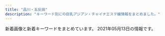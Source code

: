 ```yaml
---
title: "品川・五反田"
description: "キーワード別にの巨乳アジアン・チャイナエステ嬢情報をまとめました。"
---
```


新着画像と新着キーワードをまとめています。
2021年05月13日の情報です。

<DmmAffiliateIns />
<KeywordTable
  shops={
    [
    {
        "url": "http://es-mirei.com/",
        "name": "\u7f8e\u4f36",
        "station": "JR\u4e94\u53cd\u7530\u99c5\u897f\u53e3",
        "keywords": {
            "87": 4,
            "85": 2,
            "E": 8,
            "86": 2,
            "88": 2
        },
        "img_links": [
            "http://es-mirei.com/staffPhoto/s20170728165256.jpg",
            "http://es-mirei.com/staffPhoto/s20170908125528.jpg",
            "http://es-mirei.com/images/noImg.jpg",
            "http://es-mirei.com/staffPhoto/b20180209180323.jpg",
            "http://es-mirei.com/images/s3Slider1Images/02.jpg",
            "http://es-mirei.com/images/store/04.jpg",
            "http://es-mirei.com/staffPhoto/b20170908125528.jpg",
            "http://es-mirei.com/staffPhoto/s20170911152114.jpg",
            "http://es-mirei.com/images/returnStaffBtn.png",
            "http://es-mirei.com/staffPhoto/s20170728165536.jpg",
            "http://es-mirei.com/staffPhoto/b20170728165302.jpg",
            "http://es-mirei.com/staffPhoto/b20170911152114.jpg",
            "http://es-mirei.com/images/store/05.jpg",
            "http://es-mirei.com/images/store/06.jpg",
            "http://es-mirei.com/staffPhoto/b20170911152129.jpg",
            "http://es-mirei.com/images/store/01.jpg",
            "http://es-mirei.com/images/s3Slider1Images/03.jpg",
            "http://es-mirei.com/staffPhoto/s20180209180323.jpg",
            "http://es-mirei.com/images/store/03.jpg",
            "http://es-mirei.com/staffPhoto/s20180613122502.jpg",
            "http://es-mirei.com/images/s3Slider1Images/01.jpg",
            "http://es-mirei.com/staffPhoto/s20170728165302.jpg",
            "http://es-mirei.com/staffPhoto/b20170728165256.jpg",
            "http://es-mirei.com/staffPhoto/b20170728165536.jpg",
            "http://es-mirei.com/staffPhoto/s20170911152129.jpg",
            "http://es-mirei.com/images/store/02.jpg",
            "http://es-mirei.com/staffPhoto/b20180613122502.jpg"
        ]
    },
    {
        "station": "JR\u4e94\u53cd\u7530\u99c5\u897f\u53e3",
        "img_links": [
            "http://gotanda.pepper.jp/m173.jpg",
            "http://gotanda.pepper.jp/1-01.png",
            "http://gotanda.pepper.jp/m048.png",
            "http://gotanda.pepper.jp/20151109231038834554.jpg",
            "http://gotanda.pepper.jp/m049.png",
            "http://gotanda.pepper.jp/gotanda001.jpg",
            "http://gotanda.pepper.jp/m02272.jpg"
        ],
        "name": "\u4e94\u53cd\u7530\u30e1\u30c7\u30a3\u30ab\u30eb\u30a8\u30f3",
        "keywords": {},
        "url": "http://gotanda.pepper.jp/"
    },
    {
        "name": "\u30e9\u30ad\u30e5\u30a2",
        "station": "\u6238\u8d8a\u9280\u5ea7\u99c5",
        "url": "http://lacure.link/",
        "img_links": [
            "http://lacure.link/images/r1.jpg",
            "http://lacure.link/images/news.png",
            "http://lacure.link/images/r5.jpg",
            "http://lacure.link/images/r6.jpg",
            "http://lacure.link/images/yuki.jpg",
            "http://lacure.link/images/g1.jpg",
            "http://lacure.link/images/s_staff.png",
            "http://lacure.link/images/g0.jpg",
            "http://lacure.link/images/kol.jpg",
            "http://lacure.link/images/r3.jpg",
            "http://lacure.link/images/sayuri.jpg",
            "http://lacure.link/images/top2.jpg",
            "http://lacure.link/images/zi.png",
            "http://lacure.link/images/s1.jpg",
            "http://lacure.link/images/g6.jpg",
            "http://lacure.link/images/g5.jpg",
            "http://lacure.link/images/g3.jpg",
            "http://lacure.link/images/g2.jpg",
            "http://lacure.link/images/asali.jpg",
            "http://lacure.link/images/r4.jpg",
            "http://lacure.link/images/gb01.png",
            "http://lacure.link/images/left3.png",
            "http://lacure.link/images/r2.jpg",
            "http://lacure.link/images/kiki.jpg",
            "http://lacure.link/images/face.png"
        ],
        "keywords": {}
    },
    {
        "station": "JR\u4e94\u53cd\u7530\u99c5\u6771\u53e3",
        "url": "http://www.kenkou-house.info/",
        "name": "\u3072\u307e\u308f\u308a",
        "keywords": {
            "C": 8
        },
        "img_links": [
            "http://www.kenkou-house.info/img/s61.jpg",
            "http://www.kenkou-house.info/img/s1.jpg",
            "http://www.kenkou-house.info/img/head.png",
            "http://www.kenkou-house.info/img/m1.png",
            "http://www.kenkou-house.info/img/m8.png",
            "http://www.kenkou-house.info/img/s91.jpg",
            "http://www.kenkou-house.info/img/m6.png",
            "http://www.kenkou-house.info/img/s22.jpg",
            "http://www.kenkou-house.info/img/Himawari_468_60.png",
            "http://www.kenkou-house.info/img/s16.jpg",
            "http://www.kenkou-house.info/img/s21.jpg",
            "http://www.kenkou-house.info/img/s7.jpg",
            "http://www.kenkou-house.info/img/s11.jpg",
            "http://www.kenkou-house.info/img/s15.jpg",
            "http://www.kenkou-house.info/img/s14.jpg",
            "http://www.kenkou-house.info/img/bottmo-left.png",
            "http://www.kenkou-house.info/img/Himawari_88_31.png",
            "http://www.kenkou-house.info/img/m2.png",
            "http://www.kenkou-house.info/img/s20.jpg",
            "http://www.kenkou-house.info/img/play.png",
            "http://www.kenkou-house.info/img/m7.png",
            "http://www.kenkou-house.info/img/m5.png",
            "http://www.kenkou-house.info/img/s33.jpg",
            "http://www.kenkou-house.info/img/Himawari_160_45.png",
            "http://www.kenkou-house.info/img/door.png",
            "http://www.kenkou-house.info/img/m4.png",
            "http://www.kenkou-house.info/img/s17.jpg",
            "http://www.kenkou-house.info/img/s.png",
            "http://www.kenkou-house.info/img/m3.png",
            "http://www.kenkou-house.info/img/body-.png",
            "http://www.kenkou-house.info/img/s13.jpg",
            "http://www.kenkou-house.info/img/s12.jpg",
            "http://www.kenkou-house.info/img/s4.jpg",
            "http://www.kenkou-house.info/img/bottmo-ritght.png",
            "http://www.kenkou-house.info/img/Himawari_200_40.png"
        ]
    },
    {
        "img_links": [
            "http://www.relax-fuyou.info/img/st161.jpg",
            "http://www.relax-fuyou.info/i/img/st11.jpg",
            "http://www.relax-fuyou.info/i/img/st201.jpg",
            "http://www.relax-fuyou.info/img/st110.jpg",
            "http://www.relax-fuyou.info/img/st150.jpg",
            "http://www.relax-fuyou.info/img/sta1.jpg",
            "http://www.relax-fuyou.info/i/img/st160.jpg",
            "http://www.relax-fuyou.info/img/sta8.jpg",
            "http://www.relax-fuyou.info/img/sta19.jpg",
            "http://www.relax-fuyou.info/img/r9.jpg",
            "http://www.relax-fuyou.info/img/st72.jpg",
            "http://www.relax-fuyou.info/img/sta18.jpg",
            "http://www.relax-fuyou.info/img/st8.jpg",
            "http://www.relax-fuyou.info/img/sta15.jpg",
            "http://www.relax-fuyou.info/img/sta5.jpg",
            "http://www.relax-fuyou.info/i/img/st140.jpg",
            "http://www.relax-fuyou.info/i/img/st181.jpg",
            "http://www.relax-fuyou.info/i/img/r2.jpg",
            "http://www.relax-fuyou.info/img/st201.jpg",
            "http://www.relax-fuyou.info/i/img/top.jpg",
            "http://www.relax-fuyou.info/i/img/r3.jpg",
            "http://www.relax-fuyou.info/i/img/st5.jpg",
            "http://www.relax-fuyou.info/i/img/sta20.jpg",
            "http://www.relax-fuyou.info/img/st160.jpg",
            "http://www.relax-fuyou.info/img/st171.jpg",
            "http://www.relax-fuyou.info/img/st7.jpg",
            "http://www.relax-fuyou.info/i/img/st17.jpg",
            "http://www.relax-fuyou.info/img/st181.jpg",
            "http://www.relax-fuyou.info/img/st140.jpg",
            "http://www.relax-fuyou.info/i/img/st110.jpg",
            "http://www.relax-fuyou.info/img/st42.jpg",
            "http://www.relax-fuyou.info/img/st10.jpg",
            "http://www.relax-fuyou.info/i/img/st8.jpg",
            "http://www.relax-fuyou.info/i/img/st191.jpg",
            "http://www.relax-fuyou.info/img/st17.jpg",
            "http://www.relax-fuyou.info/img/st41.jpg",
            "http://www.relax-fuyou.info/img/st5.jpg",
            "http://www.relax-fuyou.info/img/sta16.jpg",
            "http://www.relax-fuyou.info/i/img/st10.jpg",
            "http://www.relax-fuyou.info/img/st11.jpg",
            "http://www.relax-fuyou.info/img/st71.jpg",
            "http://www.relax-fuyou.info/img/top.jpg",
            "http://www.relax-fuyou.info/img/st191.jpg",
            "http://www.relax-fuyou.info/img/st1.jpg",
            "http://www.relax-fuyou.info/img/st141.jpg",
            "http://www.relax-fuyou.info/i/img/st42.jpg",
            "http://www.relax-fuyou.info/i/img/r1.jpg",
            "http://www.relax-fuyou.info/img/sta17.jpg",
            "http://www.relax-fuyou.info/i/img/st9.jpg",
            "http://www.relax-fuyou.info/img/sta20.jpg"
        ],
        "name": "\u8299\u84c9\uff5e\u30d5\u30e8\u30a6\uff5e",
        "keywords": {
            "90": 2,
            "86": 2,
            "84": 5,
            "87": 2,
            "88": 3,
            "E": 5,
            "D": 5,
            "C": 3,
            "G": 1
        },
        "url": "http://www.relax-fuyou.info/",
        "station": "JR\u4e94\u53cd\u7530\u99c5\u6771\u53e3"
    },
    {
        "keywords": {},
        "img_links": [
            "http://hi-msg.com/tonpoh/images/p-12.jpg",
            "http://hi-msg.com/tonpoh/images/p-6-1.jpg",
            "http://hi-msg.com/tonpoh/images/ll.png",
            "http://hi-msg.com/tonpoh/images/botton.png",
            "http://hi-msg.com/tonpoh/images/no.png",
            "http://hi-msg.com/tonpoh/images/s4.jpg",
            "http://hi-msg.com/tonpoh/images/p-0.jpg",
            "http://hi-msg.com/tonpoh/images/fla-3.png",
            "http://hi-msg.com/tonpoh/images/p-7-1.jpg",
            "http://hi-msg.com/tonpoh/images/s1.png",
            "http://hi-msg.com/tonpoh/images/line.png",
            "http://hi-msg.com/tonpoh/images/p-10-1.jpg",
            "http://hi-msg.com/tonpoh/images/p-8-1.jpg",
            "http://hi-msg.com/tonpoh/images/p-7.jpg",
            "http://hi-msg.com/tonpoh/images/p-9.jpg",
            "http://hi-msg.com/tonpoh/images/p-12-1.jpg",
            "http://hi-msg.com/tonpoh/images/fla-1.png",
            "http://hi-msg.com/tonpoh/images/fla.png",
            "http://hi-msg.com/tonpoh/images/p-2.jpg",
            "http://hi-msg.com/tonpoh/images/p-6.jpg",
            "http://hi-msg.com/tonpoh/images/p-11.jpg",
            "http://hi-msg.com/tonpoh/images/p-5.jpg",
            "http://hi-msg.com/tonpoh/images/tit-staff.png",
            "http://hi-msg.com/tonpoh/images/p-13-1.jpg",
            "http://hi-msg.com/tonpoh/images/p-14.jpg",
            "http://hi-msg.com/tonpoh/images/s9.png",
            "http://hi-msg.com/tonpoh/images/p-8.jpg",
            "http://hi-msg.com/tonpoh/images/p-10.jpg",
            "http://hi-msg.com/tonpoh/images/l.png",
            "http://hi-msg.com/tonpoh/images/p-9-1.jpg",
            "http://hi-msg.com/tonpoh/images/s5.png",
            "http://hi-msg.com/tonpoh/images/p-1.jpg",
            "http://hi-msg.com/tonpoh/images/p-11-1.jpg",
            "http://hi-msg.com/tonpoh/images/p-14-1.jpg",
            "http://hi-msg.com/tonpoh/images/p-4.jpg",
            "http://hi-msg.com/tonpoh/images/s6.png",
            "http://hi-msg.com/tonpoh/images/s8.png",
            "http://hi-msg.com/tonpoh/images/p-13.jpg",
            "http://hi-msg.com/tonpoh/images/tit-sys.png"
        ],
        "station": "JR\u4e94\u53cd\u7530\u99c5\u897f\u53e3",
        "url": "http://hi-msg.com/tonpoh/",
        "name": "\u30c8\u30f3\u30dd\u30fc"
    },
    {
        "keywords": {},
        "img_links": [
            "http://hanagoromo.work/b2.jpg",
            "http://hanagoromo.work/112.jpg",
            "http://hanagoromo.work/yumi.jpg",
            "http://hanagoromo.work/tina.jpg",
            "http://hanagoromo.work/s1.png",
            "http://hanagoromo.work/mens-esthe1.png",
            "http://hanagoromo.work/nana1.jpg",
            "http://hanagoromo.work/nana.jpg",
            "http://hanagoromo.work/yuna2.jpg",
            "http://hanagoromo.work/2.jpg",
            "http://hanagoromo.work/3.jpg",
            "http://hanagoromo.work/b3.jpg",
            "http://hanagoromo.work/yuki.jpg",
            "http://hanagoromo.work/interior_t.jpg",
            "http://hanagoromo.work/mio2.jpg",
            "http://hanagoromo.work/rina1.jpeg",
            "http://hanagoromo.work/miyuki.jpg",
            "http://hanagoromo.work/sayaka.jpg",
            "http://hanagoromo.work/ta.png",
            "http://hanagoromo.work/head.jpg",
            "http://hanagoromo.work/miyuki1.jpg",
            "http://hanagoromo.work/rina2.jpeg",
            "http://hanagoromo.work/ai3.jpg",
            "http://hanagoromo.work/hitomi2.jpg",
            "http://hanagoromo.work/nana2.jpg",
            "http://hanagoromo.work/b1.jpg",
            "http://hanagoromo.work/yuyu.jpg",
            "http://hanagoromo.work/main_top.jpg",
            "http://hanagoromo.work/sys.jpg",
            "http://hanagoromo.work/eri.jpg",
            "http://hanagoromo.work/staff_t.jpg",
            "http://hanagoromo.work/tina2.jpg",
            "http://hanagoromo.work/rie1.jpg",
            "http://hanagoromo.work/4.jpg",
            "http://hanagoromo.work/ai2.jpg",
            "http://hanagoromo.work/hitomi.jpg",
            "http://hanagoromo.work/1.jpg",
            "http://hanagoromo.work/int2.jpg",
            "http://hanagoromo.work/mio.jpg",
            "http://hanagoromo.work/hitomi1.jpg",
            "http://hanagoromo.work/interior1.jpg",
            "http://hanagoromo.work/6.jpg",
            "http://hanagoromo.work/yuna1.jpg",
            "http://hanagoromo.work/mio1.jpg",
            "http://hanagoromo.work/yumi1.jpg",
            "http://hanagoromo.work/miko.jpg"
        ],
        "url": "http://hanagoromo.work/",
        "name": "\u82b1\u8863",
        "station": "JR\u4e94\u53cd\u7530\u99c5"
    },
    {
        "station": "JR\u54c1\u5ddd\u99c5\u9ad8\u8f2a\u53e3",
        "img_links": [
            "http://www.kouroku-este.com/img/staff/bbb/bbb1.jpg",
            "http://www.kouroku-este.com/img/staff/fff/s-fff2.jpg",
            "http://www.kouroku-este.com/img/staff/ccc/ccc2.jpg",
            "http://www.kouroku-este.com/img/staff/aaa/aaa1.jpg",
            "http://www.kouroku-este.com/img/staff/ccc/ccc1.jpg",
            "http://www.kouroku-este.com/img/staff/ggg/ggg1.jpg",
            "http://www.kouroku-este.com/img/menu/info_r.jpg",
            "http://www.kouroku-este.com/img/system/service01.jpg",
            "http://www.kouroku-este.com/img/staff/eee/s-eee2.jpg",
            "http://www.kouroku-este.com/img/staff/aaa/aaa2.jpg",
            "http://www.kouroku-este.com/img/top/listmark1.png",
            "http://www.kouroku-este.com/img/staff/fff/s-fff1.jpg",
            "http://www.kouroku-este.com/img/system/service02.jpg",
            "http://www.kouroku-este.com/img/staff/eee/s-eee1.jpg"
        ],
        "url": "http://www.kouroku-este.com/",
        "name": "\u5eb7\u7984",
        "keywords": {
            "C": 15
        }
    },
    {
        "img_links": [],
        "name": "\u7652\u3057\u30cf\u30a6\u30b9",
        "station": "JR\u4e94\u53cd\u7530\u99c5\u897f\u53e3",
        "keywords": {},
        "url": "https://i-house.aoaoeo.com/"
    },
    {
        "name": "\u6708\u306e\u548c",
        "station": "JR\u4e94\u53cd\u7530\u99c5\u897f\u53e3",
        "img_links": [
            "https://tsukiwa.info/img/staff/mimi20202.jpg",
            "https://tsukiwa.info/img/news1.png",
            "https://tsukiwa.info/img/staff/yuna01.jpg",
            "https://tsukiwa.info/img/staff/25BBCA31-1291-40E0-9FEC-CAF6E5B8D811.jpeg",
            "https://tsukiwa.info/img/news3.png",
            "https://tsukiwa.info/img/staff/aya2101.jpg",
            "https://tsukiwa.info/img/pickupGirl.png",
            "https://www.a-side.com/ad/koko/include/banner/koko_200x40.png",
            "https://tsukiwa.info/img/staff/rumi04.jpg",
            "https://tsukiwa.info/img/staff/222BADE2-61AA-4B66-91BD-3D9941250C4D.jpeg",
            "https://tsukiwa.info/img/bar_gallery.png",
            "https://tsukiwa.info/img/event/camp03.jpg",
            "https://tsukiwa.info/img/staff/mimi01.jpg",
            "https://tsukiwa.info/img/top_map.jpg",
            "https://tsukiwa.info/img/bar_profile.png",
            "https://tsukiwa.info/img/staff/DB16BCF2-AF7E-404D-9FB5-9A45BE961351.jpeg",
            "https://tsukiwa.info/img/staff_top/20201219_2.jpg",
            "https://tsukiwa.info/img/staff/koko3.jpg",
            "https://tsukiwa.info/img/staff/909C372F-1613-4B7E-89C8-1A527D79FCC6.jpeg",
            "https://tsukiwa.info/img/akusesu-top0.jpg",
            "https://tsukiwa.info/img/staff/yuri001.jpg",
            "https://tsukiwa.info/img/bar_top1.png",
            "https://tsukiwa.info/img/staff/25D27B66-E3AF-40C0-8FCC-46E9F266B409.jpeg",
            "https://tsukiwa.info/img/bar_staff.png",
            "https://tsukiwa.info/img/staff/rumi02.jpg",
            "https://tsukiwa.info/img/staff_top/20201219_1.jpg",
            "https://tsukiwa.info/img/staff/A8BAF789-BD2B-4E7F-AB8A-224A2961B605.jpeg",
            "https://tsukiwa.info/img/staff/no_image.jpg",
            "https://tsukiwa.info/img/staff/ruru1.jpg"
        ],
        "keywords": {},
        "url": "https://tsukiwa.info/"
    },
    {
        "img_links": [
            "http://p-fly.work/staff/koko.jpg",
            "http://p-fly.work/images/b2.jpg",
            "http://p-fly.work/images/tr.jpg",
            "http://p-fly.work/img/sara1.jpg",
            "http://p-fly.work/img/yuyu1.jpg",
            "http://p-fly.work/images/10.jpg",
            "http://p-fly.work/images/staff_t.png",
            "http://p-fly.work/img/mai1.jpg",
            "http://p-fly.work/images/int1.jpg",
            "http://p-fly.work/images/ac1.jpg",
            "http://p-fly.work/images/sys2.jpg",
            "http://p-fly.work/images/interior_t.png",
            "http://p-fly.work/images/13.jpg",
            "http://p-fly.work/staff/sara.jpg",
            "http://p-fly.work/images/sys4.png",
            "http://p-fly.work/images/sys3.jpg",
            "http://p-fly.work/images/head.png",
            "http://p-fly.work/staff/mai.jpg",
            "http://p-fly.work/images/12.jpg",
            "http://p-fly.work/images/sys1.jpg",
            "http://p-fly.work/images/b1.jpg",
            "http://p-fly.work/images/7.jpg",
            "http://p-fly.work/img/yuki1.jpg",
            "http://p-fly.work/images/news.jpg",
            "http://p-fly.work/staff/yuki.jpg",
            "http://p-fly.work/images/1.jpg",
            "http://p-fly.work/images/mobile.jpg",
            "http://p-fly.work/img/koko1.jpg",
            "http://p-fly.work/images/line.png",
            "http://p-fly.work/staff/yuyu.jpg",
            "http://p-fly.work/images/b3.jpg",
            "http://p-fly.work/images/int2.png"
        ],
        "url": "http://p-fly.work/",
        "keywords": {},
        "station": "JR\u4e94\u53cd\u7530\u99c5\u897f\u53e3",
        "name": "\u7d2b\u306e\u8776"
    },
    {
        "url": "http://www.relax-cs.com/",
        "img_links": [
            "http://www.relax-cs.com/ncss/top001.jpg",
            "http://www.relax-cs.com/ncss/nav/nav-002.jpg",
            "http://www.relax-cs.com/ncss/nav/nav-004.jpg",
            "http://www.relax-cs.com/ncss/staff02.jpg",
            "http://www.relax-cs.com/ncss/nav/nav-001.jpg",
            "http://www.relax-cs.com/ncss/staff01.jpg",
            "http://www.relax-cs.com/ncss/nav/nav-006.jpg",
            "http://www.relax-cs.com/ncss/nav/nav-005.jpg",
            "http://www.relax-cs.com/ncss/top02-left.jpg",
            "http://www.relax-cs.com/ncss/nav/nav-003.jpg",
            "http://www.relax-cs.com/ncss/staff0401.jpg",
            "http://www.relax-cs.com/ncss/top03.jpg",
            "http://www.relax-cs.com/ncss/tel.png"
        ],
        "name": "\u30ea\u30e9\u30af\u30bc\u30fc\u30b7\u30e7\u30f3\u862d",
        "keywords": {},
        "station": "JR\u4e94\u53cd\u7530\u99c5\u897f\u53e3"
    }
]
}
/>
<DmmAffiliateScript />

